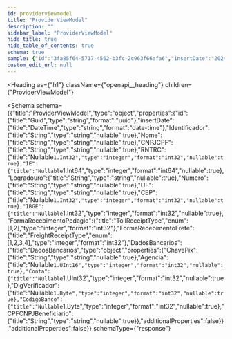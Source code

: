 ```yaml
---
id: providerviewmodel
title: "ProviderViewModel"
description: ""
sidebar_label: "ProviderViewModel"
hide_title: true
hide_table_of_contents: true
schema: true
sample: {"id":"3fa85f64-5717-4562-b3fc-2c963f66afa6","insertDate":"2024-07-29T15:51:28.071Z","Identificador":"string","Nome":"string","CNPJCPF":"string","RNTRC":0,"IE":0,"Logradouro":"string","Numero":"string","UF":"string","CEP":0,"IBGE":0,"FormaRecebimentoPedagio":1,"FormaRecebimentoFrete":1,"DadosBancarios":{"ChavePix":"string","Agencia":0,"Conta":0,"DigVerificador":0,"CodigoBanco":0,"CPFCNPJBeneficiario":"string"}}
custom_edit_url: null
---
```



<Heading
  as={"h1"}
  className={"openapi__heading"}
  children={"ProviderViewModel"}
>
</Heading>





<Schema
  schema={{"title":"ProviderViewModel","type":"object","properties":{"id":{"title":"Guid","type":"string","format":"uuid"},"insertDate":{"title":"DateTime","type":"string","format":"date-time"},"Identificador":{"title":"String","type":"string","nullable":true},"Nome":{"title":"String","type":"string","nullable":true},"CNPJCPF":{"title":"String","type":"string","nullable":true},"RNTRC":{"title":"Nullable`1.Int32","type":"integer","format":"int32","nullable":true},"IE":{"title":"Nullable`1.Int64","type":"integer","format":"int64","nullable":true},"Logradouro":{"title":"String","type":"string","nullable":true},"Numero":{"title":"String","type":"string","nullable":true},"UF":{"title":"String","type":"string","nullable":true},"CEP":{"title":"Nullable`1.Int32","type":"integer","format":"int32","nullable":true},"IBGE":{"title":"Nullable`1.Int32","type":"integer","format":"int32","nullable":true},"FormaRecebimentoPedagio":{"title":"TollReceiptType","enum":[1,2],"type":"integer","format":"int32"},"FormaRecebimentoFrete":{"title":"FreightReceiptType","enum":[1,2,3,4],"type":"integer","format":"int32"},"DadosBancarios":{"title":"DadosBancarios","type":"object","properties":{"ChavePix":{"title":"String","type":"string","nullable":true},"Agencia":{"title":"Nullable`1.UInt16","type":"integer","format":"int32","nullable":true},"Conta":{"title":"Nullable`1.UInt32","type":"integer","format":"int32","nullable":true},"DigVerificador":{"title":"Nullable`1.Byte","type":"integer","format":"int32","nullable":true},"CodigoBanco":{"title":"Nullable`1.Byte","type":"integer","format":"int32","nullable":true},"CPFCNPJBeneficiario":{"title":"String","type":"string","nullable":true}},"additionalProperties":false}},"additionalProperties":false}}
  schemaType={"response"}
>
  
</Schema>
            